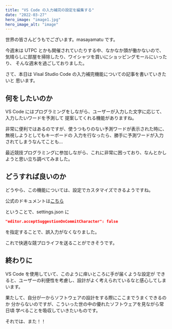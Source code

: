 ```yaml
---
title: "VS Code の入力補完の設定を編集する"
date: "2022-03-27"
hero_image: "image1.jpg"
hero_image_alt: "image"
---
```


世界の皆さんどうもでございます。masayamatu です。

今週末は UTPC とかも開催されていたりする中、なかなか頭が働かないので、
気晴らしに部屋を掃除したり、ワイシャツを買いにショッピングモールにいったり、
そんな週末を過ごしておりました。

さて、本日は Visal Studio Code の入力補完機能についての記事を書いていきたいと
思います。

## 何をしたいのか

VS Code にはプログラミングをしながら、ユーザーが入力した文字に応じて、入力したいワードを予測して
提案してくれる機能がありますね。

非常に便利ではあるのですが、使うつもりのない予測ワードが表示された時に、無視しようとしてもキーボードの
入力を行なったら、勝手に予測ワードが入力されてしまうなんてことも...

最近競技プログラミングに参加しながら、これに非常に困っており、なんとかしようと思い立ち調べてみました。

## どうすれば良いのか

どうやら、この機能については、設定でカスタマイズできるようですね。

公式のドキュメントは[こちら](https://code.visualstudio.com/docs/editor/intellisense)

ということで、settings.json に

```json
"editor.acceptSuggestionOnCommitCharacter": false
```

を指定することで、誤入力がなくなりました。

これで快適な競プロライフを送ることができそうです。

## 終わりに

VS Code を使用していて、このように痒いところに手が届くような設定が
できると、ユーザーの利便性を考慮し、設計がよく考えられているなと感心してしまいます。

果たして、自分が一からソフトウェアの設計をする際にここまでうまくできるのか
分からないのですが、こういった世の中の優れたソフトウェアを見ながら常日頃
学べることを吸収していきたいものです。

それでは、また！！
